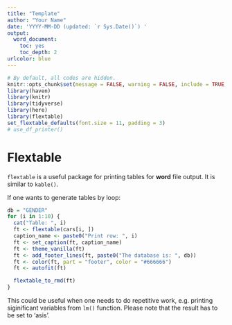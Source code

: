 ```yaml
---
title: "Template"
author: "Your Name"
date: 'YYYY-MM-DD (updated: `r Sys.Date()`) '
output:
  word_document:
    toc: yes
    toc_depth: 2
urlcolor: blue
---
```


```r
# By default, all codes are hidden.
knitr::opts_chunk$set(message = FALSE, warning = FALSE, include = TRUE, echo = FALSE, eval = TRUE, comment = NA, tab.topcaption = TRUE)
library(haven)
library(knitr)
library(tidyverse)
library(here)
library(flextable)
set_flextable_defaults(font.size = 11, padding = 3)
# use_df_printer()
```

# Flextable
`flextable` is a useful package for printing tables for **word** file output. It is similar to `kable()`.


If one wants to generate tables by loop:

```r
db = "GENDER"
for (i in 1:10) {
  cat("Table: ", i)
  ft <- flextable(cars[i, ])
  caption_name <- paste0("Print row: ", i)
  ft <- set_caption(ft, caption_name)
  ft <- theme_vanilla(ft)
  ft <- add_footer_lines(ft, paste0("The database is: ", db))
  ft <- color(ft, part = "footer", color = "#666666")
  ft <- autofit(ft)

  flextable_to_rmd(ft)
}
```

This could be useful when one needs to do repetitive work, e.g. printing siginificant variables from `lm()` function. Please note that the result has to be set to 'asis'.
